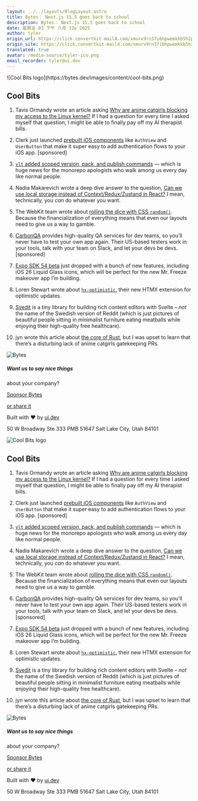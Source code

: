 ```yaml
---
layout: ../../layouts/BlogLayout.astro
title: Bytes： Next.js 15.5 goes back to school
description: Bytes： Next.js 15.5 goes back to school
date: 星期五 03 下午 八月 22o 2025
author: tyler
origin_url: https://click.convertkit-mail4.com/xmurv9rn37i6hpwemkkb5h2pd5dllanhlemx/25h2h9u37emxpzb3/aHR0cHM6Ly9ieXRlcy5kZXYvYXJjaGl2ZXMvNDE4
origin_site: https://click.convertkit-mail4.com/xmurv9rn37i6hpwemkkb5h2pd5dllanhlemx/25h2h9u37emxpzb3/aHR0cHM6Ly9ieXRlcy5kZXYvYXJjaGl2ZXMvNDE4
translated: true
avatar: /media-source/tyler-ico.png
email_recorder: tyler@ui.dev
---
```



<Reference client:only="react" title="Bytes： Next.js 15.5 goes back to school" url="https://click.convertkit-mail4.com/xmurv9rn37i6hpwemkkb5h2pd5dllanhlemx/25h2h9u37emxpzb3/aHR0cHM6Ly9ieXRlcy5kZXYvYXJjaGl2ZXMvNDE4" />

<Detail client:only="react">
	![Cool Bits logo](https://bytes.dev/images/content/cool-bits.png)

## Cool Bits

1.  Tavis Ormandy wrote an article asking [Why are anime catgirls blocking my access to the Linux kernel?](https://click.convertkit-mail4.com/xmurv9rn37i6hpwemkkb5h2pd5dllanhlemx/reh8h9umqe6pg2c2/aHR0cHM6Ly9sb2NrLmNtcHhjaGc4Yi5jb20vYW51YmlzLmh0bWw=) If I had a question for every time I asked myself that question, I might be able to finally pay off my AI therapist bills.
    
2.  Clerk just launched [prebuilt iOS components](https://click.convertkit-mail4.com/xmurv9rn37i6hpwemkkb5h2pd5dllanhlemx/08hwhgu2mkl439il/aHR0cHM6Ly9nby5jbGVyay5jb20vcGlrelc1Wg==) like `AuthView` and `UserButton` that make it super easy to add authentication flows to your iOS app. \[sponsored\]
    
3.  [`vlt` added scoped version, pack, and publish commands](https://click.convertkit-mail4.com/xmurv9rn37i6hpwemkkb5h2pd5dllanhlemx/8ghqh3uogxr8m3sk/aHR0cHM6Ly9ibG9nLnZsdC5zaC9ibG9nL3BhY2stcHVibGlzaC12ZXJzaW9u) — which is huge news for the monorepo apologists who walk among us every day like normal people.
    
4.  Nadia Makarevich wrote a deep dive answer to the question, [Can we use local storage instead of Context/Redux/Zustand in React?](https://click.convertkit-mail4.com/xmurv9rn37i6hpwemkkb5h2pd5dllanhlemx/vqh3hmuondw6z3ag/aHR0cHM6Ly93d3cuZGV2ZWxvcGVyd2F5LmNvbS9wb3N0cy9sb2NhbC1zdG9yYWdlLWluc3RlYWQtb2YtY29udGV4dA==) I mean, technically, you _can_ do whatever you want.
    
5.  The WebKit team wrote about [rolling the dice with CSS `random()`](https://click.convertkit-mail4.com/xmurv9rn37i6hpwemkkb5h2pd5dllanhlemx/l2heh6ulozxp8zi6/aHR0cHM6Ly93ZWJraXQub3JnL2Jsb2cvMTcyODUvcm9sbGluZy10aGUtZGljZS13aXRoLWNzcy1yYW5kb20v). Because the financialization of everything means that even our layouts need to give us a way to gamble.
    
6.  [CarbonQA](https://click.convertkit-mail4.com/xmurv9rn37i6hpwemkkb5h2pd5dllanhlemx/m2h7h6u3o74xdnfm/aHR0cHM6Ly9jYXJib25xYS5jb20vP3V0bV9jYW1wYWlnbj1jb29sX2JpdHMmdXRtX2NvbnRlbnQ9YXVnMjImdXRtX21lZGl1bT1lbWFpbCZ1dG1fc291cmNlPWJ5dGVz) provides high-quality QA services for dev teams, so you’ll never have to test your own app again. Their US-based testers work in your tools, talk with your team on Slack, and let your devs be devs. \[sponsored\]
    
7.  [Expo SDK 54 beta](https://click.convertkit-mail4.com/xmurv9rn37i6hpwemkkb5h2pd5dllanhlemx/dphehmueqmpxlqcm/aHR0cHM6Ly9leHBvLmRldi9jaGFuZ2Vsb2cvc2RrLTU0LWJldGE=) just dropped with a bunch of new features, including iOS 26 Liquid Glass icons, which will be perfect for the new Mr. Freeze makeover app I’m building.
    
8.  Loren Stewart wrote about [`hx-optimistic`](https://click.convertkit-mail4.com/xmurv9rn37i6hpwemkkb5h2pd5dllanhlemx/e0hph0u7k2rz80u8/aHR0cHM6Ly93d3cubG9yZW5zdGV3LmFydC9ibG9nL2h4LW9wdGltaXN0aWMv), their new HTMX extension for optimistic updates.
    
9.  [Svedit](https://click.convertkit-mail4.com/xmurv9rn37i6hpwemkkb5h2pd5dllanhlemx/7qh7h2u90mner9hz/aHR0cHM6Ly9zdmVkaXQudmVyY2VsLmFwcC8=) is a tiny library for building rich content editors with Svelte – _not_ the name of the Swedish version of Reddit (which is just pictures of beautiful people sitting in minimalist furniture eating meatballs while enjoying their high-quality free healthcare).
    
10.  jyn wrote this article about [the core of Rust](https://click.convertkit-mail4.com/xmurv9rn37i6hpwemkkb5h2pd5dllanhlemx/owhkhwuw47qe2gfv/aHR0cHM6Ly9qeW4uZGV2L3RoZS1jb3JlLW9mLXJ1c3Qv), but I was upset to learn that there’s a disturbing lack of anime catgirls gatekeeping PRs.
    

![Bytes](https://bytes.dev/images/bytes-icon.png)

##### Want us to say nice things  
about your company?

[Sponsor Bytes](https://click.convertkit-mail4.com/xmurv9rn37i6hpwemkkb5h2pd5dllanhlemx/z2hgh7ueo8lzqwhp/aHR0cHM6Ly9ieXRlcy5kZXYvYWR2ZXJ0aXNl)

[or share it](https://click.convertkit-mail4.com/xmurv9rn37i6hpwemkkb5h2pd5dllanhlemx/p8hehqu49lqen8fq/aHR0cHM6Ly9ieXRlcy5kZXYvc2hhcmU=)

Built with ❤️ by [ui.dev](https://click.convertkit-mail4.com/xmurv9rn37i6hpwemkkb5h2pd5dllanhlemx/x0hph3uenlqm5ki5/aHR0cHM6Ly91aS5kZXY=)

50 W Broadway Ste 333 PMB 51647 Salt Lake City, Utah 84101


</Detail>

![Cool Bits logo](https://bytes.dev/images/content/cool-bits.png)

## Cool Bits

1. Tavis Ormandy wrote an article asking [Why are anime catgirls blocking my access to the Linux kernel?](https://click.convertkit-mail4.com/xmurv9rn37i6hpwemkkb5h2pd5dllanhlemx/reh8h9umqe6pg2c2/aHR0cHM6Ly9sb2NrLmNtcHhjaGc4Yi5jb20vYW51YmlzLmh0bWw=) If I had a question for every time I asked myself that question, I might be able to finally pay off my AI therapist bills.

2. Clerk just launched [prebuilt iOS components](https://click.convertkit-mail4.com/xmurv9rn37i6hpwemkkb5h2pd5dllanhlemx/08hwhgu2mkl439il/aHR0cHM6Ly9nby5jbGVyay5jb20vcGlrelc1Wg==) like `AuthView` and `UserButton` that make it super easy to add authentication flows to your iOS app. \[sponsored]

3. [`vlt` added scoped version, pack, and publish commands](https://click.convertkit-mail4.com/xmurv9rn37i6hpwemkkb5h2pd5dllanhlemx/8ghqh3uogxr8m3sk/aHR0cHM6Ly9ibG9nLnZsdC5zaC9ibG9nL3BhY2stcHVibGlzaC12ZXJzaW9u) — which is huge news for the monorepo apologists who walk among us every day like normal people.

4. Nadia Makarevich wrote a deep dive answer to the question, [Can we use local storage instead of Context/Redux/Zustand in React?](https://click.convertkit-mail4.com/xmurv9rn37i6hpwemkkb5h2pd5dllanhlemx/vqh3hmuondw6z3ag/aHR0cHM6Ly93d3cuZGV2ZWxvcGVyd2F5LmNvbS9wb3N0cy9sb2NhbC1zdG9yYWdlLWluc3RlYWQtb2YtY29udGV4dA==) I mean, technically, you *can* do whatever you want.

5. The WebKit team wrote about [rolling the dice with CSS `random()`](https://click.convertkit-mail4.com/xmurv9rn37i6hpwemkkb5h2pd5dllanhlemx/l2heh6ulozxp8zi6/aHR0cHM6Ly93ZWJraXQub3JnL2Jsb2cvMTcyODUvcm9sbGluZy10aGUtZGljZS13aXRoLWNzcy1yYW5kb20v). Because the financialization of everything means that even our layouts need to give us a way to gamble.

6. [CarbonQA](https://click.convertkit-mail4.com/xmurv9rn37i6hpwemkkb5h2pd5dllanhlemx/m2h7h6u3o74xdnfm/aHR0cHM6Ly9jYXJib25xYS5jb20vP3V0bV9jYW1wYWlnbj1jb29sX2JpdHMmdXRtX2NvbnRlbnQ9YXVnMjImdXRtX21lZGl1bT1lbWFpbCZ1dG1fc291cmNlPWJ5dGVz) provides high-quality QA services for dev teams, so you’ll never have to test your own app again. Their US-based testers work in your tools, talk with your team on Slack, and let your devs be devs. \[sponsored]

7. [Expo SDK 54 beta](https://click.convertkit-mail4.com/xmurv9rn37i6hpwemkkb5h2pd5dllanhlemx/dphehmueqmpxlqcm/aHR0cHM6Ly9leHBvLmRldi9jaGFuZ2Vsb2cvc2RrLTU0LWJldGE=) just dropped with a bunch of new features, including iOS 26 Liquid Glass icons, which will be perfect for the new Mr. Freeze makeover app I’m building.

8. Loren Stewart wrote about [`hx-optimistic`](https://click.convertkit-mail4.com/xmurv9rn37i6hpwemkkb5h2pd5dllanhlemx/e0hph0u7k2rz80u8/aHR0cHM6Ly93d3cubG9yZW5zdGV3LmFydC9ibG9nL2h4LW9wdGltaXN0aWMv), their new HTMX extension for optimistic updates.

9. [Svedit](https://click.convertkit-mail4.com/xmurv9rn37i6hpwemkkb5h2pd5dllanhlemx/7qh7h2u90mner9hz/aHR0cHM6Ly9zdmVkaXQudmVyY2VsLmFwcC8=) is a tiny library for building rich content editors with Svelte – *not* the name of the Swedish version of Reddit (which is just pictures of beautiful people sitting in minimalist furniture eating meatballs while enjoying their high-quality free healthcare).

10. jyn wrote this article about [the core of Rust](https://click.convertkit-mail4.com/xmurv9rn37i6hpwemkkb5h2pd5dllanhlemx/owhkhwuw47qe2gfv/aHR0cHM6Ly9qeW4uZGV2L3RoZS1jb3JlLW9mLXJ1c3Qv), but I was upset to learn that there’s a disturbing lack of anime catgirls gatekeeping PRs.

![Bytes](https://bytes.dev/images/bytes-icon.png)

##### Want us to say nice things

about your company?

[Sponsor Bytes](https://click.convertkit-mail4.com/xmurv9rn37i6hpwemkkb5h2pd5dllanhlemx/z2hgh7ueo8lzqwhp/aHR0cHM6Ly9ieXRlcy5kZXYvYWR2ZXJ0aXNl)

[or share it](https://click.convertkit-mail4.com/xmurv9rn37i6hpwemkkb5h2pd5dllanhlemx/p8hehqu49lqen8fq/aHR0cHM6Ly9ieXRlcy5kZXYvc2hhcmU=)

Built with ❤️ by [ui.dev](https://click.convertkit-mail4.com/xmurv9rn37i6hpwemkkb5h2pd5dllanhlemx/x0hph3uenlqm5ki5/aHR0cHM6Ly91aS5kZXY=)

50 W Broadway Ste 333 PMB 51647 Salt Lake City, Utah 84101


